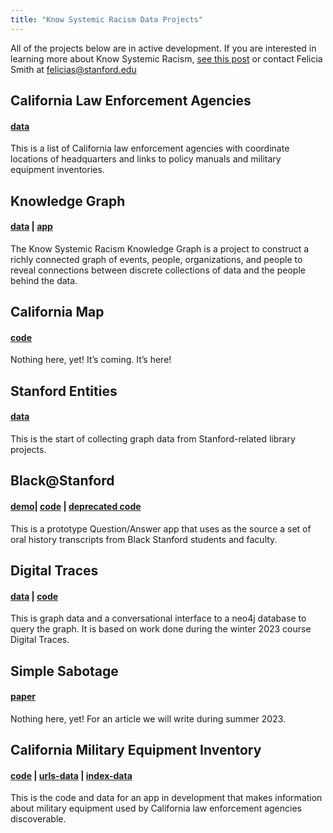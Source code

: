 ```yaml
---
title: "Know Systemic Racism Data Projects"
--- 
```


All of the projects below are in active development. If you are interested in learning more about Know Systemic Racism, [see this post](https://library.stanford.edu/blogs/stanford-libraries-blog/2021/08/introducing-know-systemic-racism-ksr-project) or contact Felicia Smith at [felicias@stanford.edu](felicias@stanford.edu)


## California Law Enforcement Agencies 
#### [data](https://github.com/know-systemic-racism/ca-leas-data) 
This is a list of California law enforcement agencies with coordinate locations of headquarters and links to policy manuals and military equipment inventories.

## Knowledge Graph 
#### [data](https://github.com/know-systemic-racism/knowledge-graph-data) | [app](https://github.com/know-systemic-racism/knowledge-graph-query-app)
The Know Systemic Racism Knowledge Graph is a project to construct a richly connected graph of events, people, organizations, and people to reveal connections between discrete collections of data and the people behind the data. 

## California Map 
#### [code](https://github.com/know-systemic-racism/ca-map-app)

Nothing here, yet! It's coming. It's here!

## Stanford Entities 
#### [data](https://github.com/know-systemic-racism/stanford-history-entities-data)
This is the start of collecting graph data from Stanford-related library projects.

## Black@Stanford 
#### [demo](https://huggingface.co/spaces/StanfordLibraries/KSR-OralHistory)| [code](https://github.com/know-systemic-racism/black-at-stanford-qa-app) | [deprecated code](https://github.com/know-systemic-racism/black-at-stanford-chat-app)
This is a prototype Question/Answer app that uses as the source a set of oral history transcripts from Black Stanford students and faculty.

## Digital Traces 
#### [data](https://github.com/know-systemic-racism/digital-traces-2023-data) | [code](https://github.com/know-systemic-racism/digital-traces-app)
This is graph data and a conversational interface to a neo4j database to query the graph. It is based on work done during the winter 2023 course Digital Traces.

## Simple Sabotage 
#### [paper](https://github.com/know-systemic-racism/simple-sabotage)
Nothing here, yet! For an article we will write during summer 2023.

## California Military Equipment Inventory 
#### [code](https://github.com/know-systemic-racism/ca-mei-app) | [urls-data](https://github.com/know-systemic-racism/ca-mei-urls-data) | [index-data](https://github.com/know-systemic-racism/ca-mei-index-data)
This is the code and data for an app in development that makes information about military equipment used by California law enforcement agencies discoverable.

